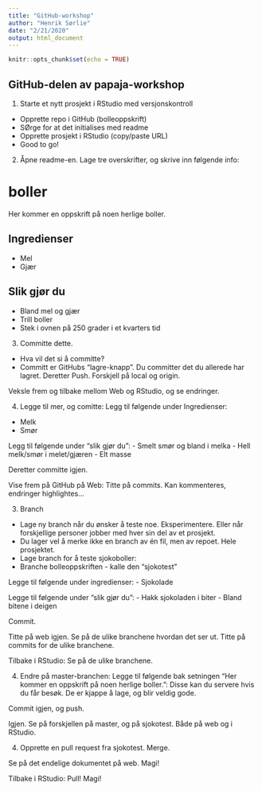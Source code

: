 ```yaml
---
title: "GitHub-workshop"
author: "Henrik Sørlie"
date: "2/21/2020"
output: html_document
---
```


```r
knitr::opts_chunk$set(echo = TRUE)
```

## GitHub-delen av papaja-workshop

1. Starte et nytt prosjekt i RStudio med versjonskontroll
- Opprette repo i GitHub (bolleoppskrift)
- SØrge for at det initialises med readme
- Opprette prosjekt i RStudio (copy/paste URL)
- Good to go!

2. Åpne readme-en. Lage tre overskrifter, og skrive inn følgende info:

# boller

Her kommer en oppskrift på noen herlige boller.

## Ingredienser

- Mel
- Gjær

## Slik gjør du

- Bland mel og gjær
- Trill boller
- Stek i ovnen på 250 grader i et kvarters tid

3. Committe dette.
- Hva vil det si å committe?
- Committ er GitHubs "lagre-knapp". Du committer det du allerede har lagret. Deretter Push. Forskjell på local og origin.

Veksle frem og tilbake mellom Web og RStudio, og se endringer.

4. Legge til mer, og comitte:
Legg til følgende under Ingredienser:
- Melk
- Smør

Legg til følgende under "slik gjør du":
- Smelt smør og bland i melka
- Hell melk/smør i melet/gjæren
- Elt masse

Deretter committe igjen.

Vise frem på GitHub på Web: Titte på commits. Kan kommenteres, endringer highlightes...

3. Branch
- Lage ny branch når du ønsker å teste noe. Eksperimentere. Eller når forskjellige personer jobber med hver sin del av et prosjekt.
- Du lager vel å merke ikke en branch av én fil, men av repoet. Hele prosjektet.
- Lage branch for å teste sjokoboller:
- Branche bolleoppskriften - kalle den "sjokotest"

Legge til følgende under ingredienser:
- Sjokolade

Legge til følgende under "slik gjør du":
- Hakk sjokoladen i biter
- Bland bitene i deigen

Commit.

Titte på web igjen. Se på de ulike branchene hvordan det ser ut. Titte på commits for de ulike branchene.

Tilbake i RStudio: Se på de ulike branchene.

4. Endre på master-branchen:
Legge til følgende bak setningen "Her kommer en oppskrift på noen herlige boller.": Disse kan du servere hvis du får besøk. De er kjappe å lage, og blir veldig gode.

Commit igjen, og push.

Igjen. Se på forskjellen på master, og på sjokotest. Både på web og i RStudio.

4. Opprette en pull request fra sjokotest. Merge.

Se på det endelige dokumentet på web. Magi!

Tilbake i RStudio: Pull!
Magi!